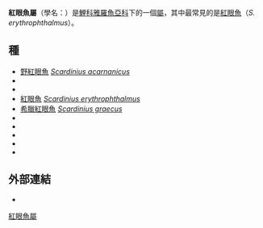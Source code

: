 {{Automatic taxobox
 | image = Scardinius erythrophthalmus.jpg
 | image_caption = ''[[Scardinius_erythrophthalmus|Scardinius erythrophthalmus]]''
 | taxon = Scardinius
 | authority = [[夏尔·吕西安·波拿巴|Bonaparte]], 1837
}}
'''紅眼魚屬'''（學名：''{{lang|la|Scardinius}}''）是[[鯉科|鯉科]][[雅羅魚亞科|雅羅魚亞科]]下的一個[[屬|屬]]，其中最常見的是[[紅眼魚|紅眼魚]]（''S. erythrophthalmus''）。

==種==
* [[野紅眼魚|野紅眼魚]] ''[[Scardinius_acarnanicus|Scardinius acarnanicus]]'' {{small|[[Panos_Stavros_Economidis|Economidis]], 1991}}
* ''{{tsl|en|Scardinius dergle|}}'' {{small|{{tsl|en|Johann Jakob Heckel|}} & {{tsl|en|Rudolf Kner|}}, 1858}}
* ''{{tsl|en|Scardinius elmaliensis|}}'' {{small|[[Nina_Gidalevna_Bogutskaya|Bogutskaya]], 1997}}
* [[紅眼魚|紅眼魚]] ''[[Scardinius_erythrophthalmus|Scardinius erythrophthalmus]]'' {{small|([[卡尔·林奈|Linnaeus]], 1758)}} 
* [[希臘紅眼魚|希臘紅眼魚]] ''[[Scardinius_graecus|Scardinius graecus]]'' {{small|[[Alexander_I._Stephanidis|Stephanidis]], 1937}}
* ''{{tsl|en|Scardinius hesperidicus|}}'' {{small|[[夏尔·吕西安·波拿巴|Bonaparte]], 1845}}
* ''{{tsl|en|Scardinius knezevici|}}'' {{small|[[Pier_Giorgio_Bianco|Bianco]] & {{tsl|en|Maurice Kottelat|Maurice Kottelat|Kottelat}}, 2005}}
* ''{{tsl|en|Scardinius plotizza|}}'' {{small|{{tsl|en|Johann Jakob Heckel|Johann Jakob Heckel| Heckel}} & {{tsl|en|Rudolf Kner|Rudolf Kner|Kner}}, 1858}}
* ''{{tsl|en|Scardinius racovitzai|}}'' {{small|[[Geza_Julius_Müller|G. J. Müller]], 1958}}
* ''{{tsl|en|Scardinius scardafa|}}'' {{small|([[夏尔·吕西安·波拿巴|Bonaparte]], 1837)}}

== 外部連結 ==
* {{FishBase genus | genus = Scardinius | month = 八| year = 2011}}
{{Taxonbar|from=Q302677}}

[[Category:紅眼魚屬|]]